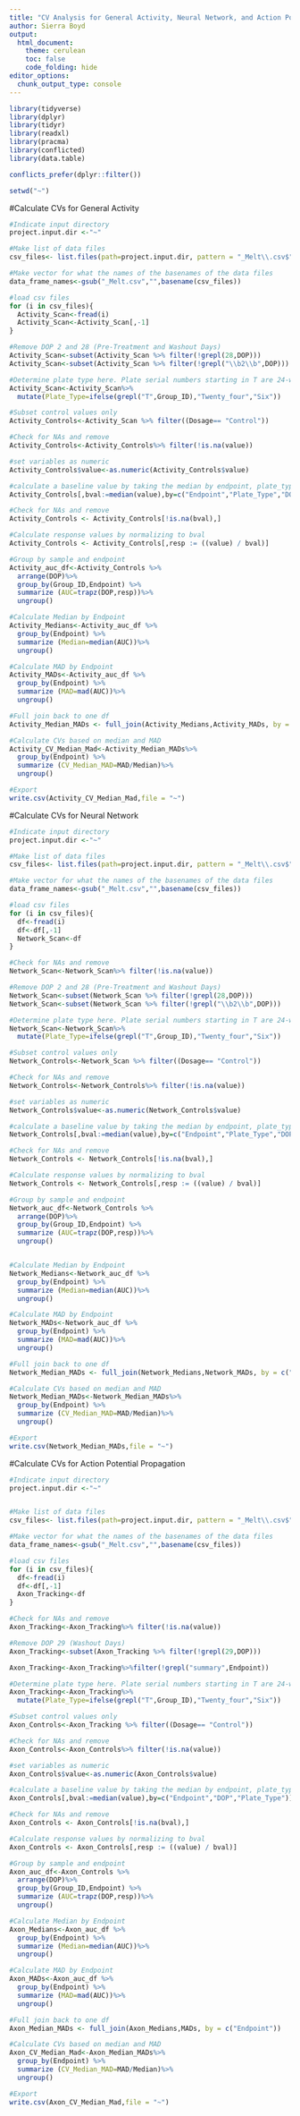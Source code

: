 ---
title: "CV Analysis for General Activity, Neural Network, and Action Potential Propagation"
author: Sierra Boyd
output:
  html_document:
    theme: cerulean
    toc: false
    code_folding: hide
editor_options: 
  chunk_output_type: console
---
```{r load packages}

library(tidyverse)
library(dplyr)
library(tidyr)
library(readxl)
library(pracma)
library(conflicted)
library(data.table)

conflicts_prefer(dplyr::filter())

```

```{r}
setwd("~")
```

#Calculate CVs for General Activity
```{r}
#Indicate input directory
project.input.dir <-"~"

#Make list of data files 
csv_files<- list.files(path=project.input.dir, pattern = "_Melt\\.csv$", recursive = T, full.names = T) 

#Make vector for what the names of the basenames of the data files
data_frame_names<-gsub("_Melt.csv","",basename(csv_files))

#load csv files
for (i in csv_files){
  Activity_Scan<-fread(i)
  Activity_Scan<-Activity_Scan[,-1]
}

#Remove DOP 2 and 28 (Pre-Treatment and Washout Days)
Activity_Scan<-subset(Activity_Scan %>% filter(!grepl(28,DOP)))
Activity_Scan<-subset(Activity_Scan %>% filter(!grepl("\\b2\\b",DOP)))

#Determine plate type here. Plate serial numbers starting in T are 24-well plate and serial numbers starting in M are 6-well plates
Activity_Scan<-Activity_Scan%>%
  mutate(Plate_Type=ifelse(grepl("T",Group_ID),"Twenty_four","Six"))

#Subset control values only 
Activity_Controls<-Activity_Scan %>% filter((Dosage== "Control"))

#Check for NAs and remove
Activity_Controls<-Activity_Controls%>% filter(!is.na(value))

#set variables as numeric
Activity_Controls$value<-as.numeric(Activity_Controls$value)

#calculate a baseline value by taking the median by endpoint, plate_type and DOP
Activity_Controls[,bval:=median(value),by=c("Endpoint","Plate_Type","DOP")]

#Check for NAs and remove
Activity_Controls <- Activity_Controls[!is.na(bval),]

#Calculate response values by normalizing to bval
Activity_Controls <- Activity_Controls[,resp := ((value) / bval)]

#Group by sample and endpoint
Activity_auc_df<-Activity_Controls %>%
  arrange(DOP)%>%
  group_by(Group_ID,Endpoint) %>%
  summarize (AUC=trapz(DOP,resp))%>%
  ungroup()

#Calculate Median by Endpoint
Activity_Medians<-Activity_auc_df %>%
  group_by(Endpoint) %>%
  summarize (Median=median(AUC))%>%
  ungroup()

#Calculate MAD by Endpoint
Activity_MADs<-Activity_auc_df %>%
  group_by(Endpoint) %>%
  summarize (MAD=mad(AUC))%>%
  ungroup()

#Full join back to one df
Activity_Median_MADs <- full_join(Activity_Medians,Activity_MADs, by = c("Endpoint"))

#Calculate CVs based on median and MAD
Activity_CV_Median_Mad<-Activity_Median_MADs%>%
  group_by(Endpoint) %>%
  summarize (CV_Median_MAD=MAD/Median)%>%
  ungroup()

#Export
write.csv(Activity_CV_Median_Mad,file = "~")

```

#Calculate CVs for Neural Network
```{r}
#Indicate input directory
project.input.dir <-"~"

#Make list of data files 
csv_files<- list.files(path=project.input.dir, pattern = "_Melt\\.csv$", recursive = T, full.names = T) 

#Make vector for what the names of the basenames of the data files
data_frame_names<-gsub("_Melt.csv","",basename(csv_files))

#load csv files
for (i in csv_files){
  df<-fread(i)
  df<-df[,-1]
  Network_Scan<-df
}

#Check for NAs and remove
Network_Scan<-Network_Scan%>% filter(!is.na(value))

#Remove DOP 2 and 28 (Pre-Treatment and Washout Days)
Network_Scan<-subset(Network_Scan %>% filter(!grepl(28,DOP)))
Network_Scan<-subset(Network_Scan %>% filter(!grepl("\\b2\\b",DOP)))

#Determine plate type here. Plate serial numbers starting in T are 24-well plate and serial numbers starting in M are 6-well plates
Network_Scan<-Network_Scan%>%
  mutate(Plate_Type=ifelse(grepl("T",Group_ID),"Twenty_four","Six"))

#Subset control values only 
Network_Controls<-Network_Scan %>% filter((Dosage== "Control"))

#Check for NAs and remove
Network_Controls<-Network_Controls%>% filter(!is.na(value))

#set variables as numeric
Network_Controls$value<-as.numeric(Network_Controls$value)

#calculate a baseline value by taking the median by endpoint, plate_type and DOP
Network_Controls[,bval:=median(value),by=c("Endpoint","Plate_Type","DOP")]

#Check for NAs and remove
Network_Controls <- Network_Controls[!is.na(bval),]

#Calculate response values by normalizing to bval
Network_Controls <- Network_Controls[,resp := ((value) / bval)]

#Group by sample and endpoint
Network_auc_df<-Network_Controls %>%
  arrange(DOP)%>%
  group_by(Group_ID,Endpoint) %>%
  summarize (AUC=trapz(DOP,resp))%>%
  ungroup()


#Calculate Median by Endpoint
Network_Medians<-Network_auc_df %>%
  group_by(Endpoint) %>%
  summarize (Median=median(AUC))%>%
  ungroup()

#Calculate MAD by Endpoint
Network_MADs<-Network_auc_df %>%
  group_by(Endpoint) %>%
  summarize (MAD=mad(AUC))%>%
  ungroup()

#Full join back to one df
Network_Median_MADs <- full_join(Network_Medians,Network_MADs, by = c("Endpoint"))

#Calculate CVs based on median and MAD
Network_Median_MADs<-Network_Median_MADs%>%
  group_by(Endpoint) %>%
  summarize (CV_Median_MAD=MAD/Median)%>%
  ungroup()

#Export
write.csv(Network_Median_MADs,file = "~")

```

#Calculate CVs for Action Potential Propagation
```{r}
#Indicate input directory
project.input.dir <-"~"


#Make list of data files 
csv_files<- list.files(path=project.input.dir, pattern = "_Melt\\.csv$", recursive = T, full.names = T) 

#Make vector for what the names of the basenames of the data files
data_frame_names<-gsub("_Melt.csv","",basename(csv_files))

#load csv files
for (i in csv_files){
  df<-fread(i)
  df<-df[,-1]
  Axon_Tracking<-df
}

#Check for NAs and remove
Axon_Tracking<-Axon_Tracking%>% filter(!is.na(value))

#Remove DOP 29 (Washout Days)
Axon_Tracking<-subset(Axon_Tracking %>% filter(!grepl(29,DOP)))

Axon_Tracking<-Axon_Tracking%>%filter(!grepl("summary",Endpoint))

#Determine plate type here. Plate serial numbers starting in T are 24-well plate and serial numbers starting in M are 6-well plates
Axon_Tracking<-Axon_Tracking%>%
  mutate(Plate_Type=ifelse(grepl("T",Group_ID),"Twenty_four","Six"))

#Subset control values only 
Axon_Controls<-Axon_Tracking %>% filter((Dosage== "Control"))

#Check for NAs and remove
Axon_Controls<-Axon_Controls%>% filter(!is.na(value))

#set variables as numeric
Axon_Controls$value<-as.numeric(Axon_Controls$value)

#calculate a baseline value by taking the median by endpoint, plate_type and DOP
Axon_Controls[,bval:=median(value),by=c("Endpoint","DOP","Plate_Type")]

#Check for NAs and remove
Axon_Controls <- Axon_Controls[!is.na(bval),]

#Calculate response values by normalizing to bval
Axon_Controls <- Axon_Controls[,resp := ((value) / bval)]

#Group by sample and endpoint
Axon_auc_df<-Axon_Controls %>%
  arrange(DOP)%>%
  group_by(Group_ID,Endpoint) %>%
  summarize (AUC=trapz(DOP,resp))%>%
  ungroup()

#Calculate Median by Endpoint
Axon_Medians<-Axon_auc_df %>%
  group_by(Endpoint) %>%
  summarize (Median=median(AUC))%>%
  ungroup()

#Calculate MAD by Endpoint
Axon_MADs<-Axon_auc_df %>%
  group_by(Endpoint) %>%
  summarize (MAD=mad(AUC))%>%
  ungroup()

#Full join back to one df
Axon_Median_MADs <- full_join(Axon_Medians,MADs, by = c("Endpoint"))

#Calculate CVs based on median and MAD
Axon_CV_Median_Mad<-Axon_Median_MADs%>%
  group_by(Endpoint) %>%
  summarize (CV_Median_MAD=MAD/Median)%>%
  ungroup()

#Export
write.csv(Axon_CV_Median_Mad,file = "~")

```